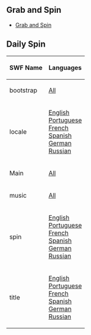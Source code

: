 {{CPW|Daily Spin|Gire a Roleta}}

==Grab and Spin==
*[[Media:Grab&Spin.swf|Grab and Spin]]

==Daily Spin==
<center>
{|class="wikitable" border="1"
!SWF Name
!Languages
|-
|bootstrap||[[Media:GamesSpinBootstrap.swf|All]]
|-
|locale||[[Media:GamesSpinLangENLocale.swf|English]]<br>[[Media:GamesSpinLangPTLocale.swf|Portuguese]]<br>[[Media:GamesSpinLangFRLocale.swf|French]]<br>[[Media:GamesSpinLangESLocale.swf|Spanish]]<br>[[Media:GamesSpinLangDELocale.swf|German]]<br>[[Media:GamesSpinLangRULocale.swf|Russian]]
|-
|Main||[[Media:GamesSpinMain.swf|All]]
|-
|music||[[Media:Music618.swf|All]]
|-
|spin||[[Media:GamesSpinLangENSpin.swf|English]]<br>[[Media:GamesSpinLangPTSpin.swf|Portuguese]]<br>[[Media:GamesSpinLangFRSpin.swf|French]]<br>[[Media:GamesSpinLangESSpin.swf|Spanish]]<br>[[Media:GamesSpinLangDESpin.swf|German]]<br>[[Media:GamesSpinLangRUSpin.swf|Russian]]
|-
|title||[[Media:GamesSpinLangENTitle.swf|English]]<br>[[Media:GamesSpinLangPTTitle.swf|Portuguese]]<br>[[Media:GamesSpinLangFRTitle.swf|French]]<br>[[Media:GamesSpinLangESTitle.swf|Spanish]]<br>[[Media:GamesSpinLangDETitle.swf|German]]<br>[[Media:GamesSpinLangRUTitle.swf|Russian]]
|}
</center>

